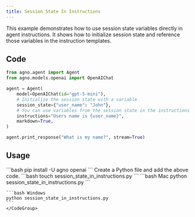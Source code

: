 ```yaml
---
title: Session State In Instructions
---
```


This example demonstrates how to use session state variables directly in agent instructions. It shows how to initialize session state and reference those variables in the instruction templates.

## Code

```python cookbook/agents/state/session_state_in_instructions.py
from agno.agent import Agent
from agno.models.openai import OpenAIChat

agent = Agent(
    model=OpenAIChat(id="gpt-5-mini"),
    # Initialize the session state with a variable
    session_state={"user_name": "John"},
    # You can use variables from the session state in the instructions
    instructions="Users name is {user_name}",
    markdown=True,
)

agent.print_response("What is my name?", stream=True)
```

## Usage

<Steps>
  <Snippet file="create-venv-step.mdx" />

  <Step title="Install libraries">
    ```bash
    pip install -U agno openai
    ```
  </Step>

  <Snippet file="export-openai-api.mdx" />

  <Step title="Create a Python file">
    Create a Python file and add the above code.
    ```bash
    touch session_state_in_instructions.py
    ```
  </Step>

  <Step title="Run Agent">
    <CodeGroup>
    ```bash Mac
    python session_state_in_instructions.py
    ```
    
    ```bash Windows  
    python session_state_in_instructions.py
    ```
    </CodeGroup>
  </Step>

  <Snippet file="find-all-cookbooks.mdx" />
</Steps>